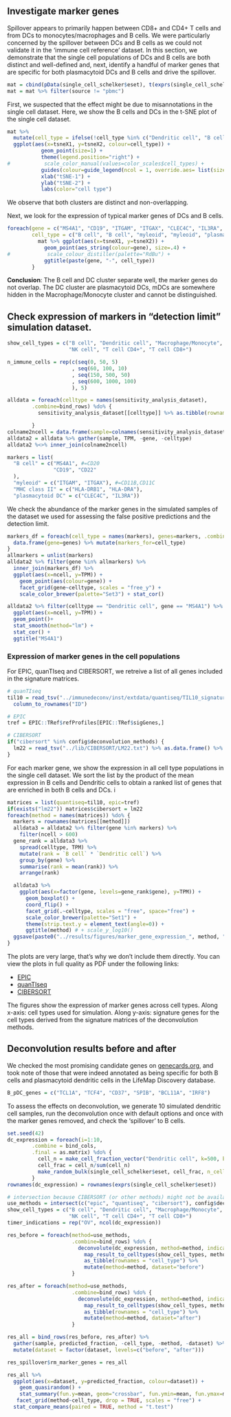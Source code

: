 ## Investigate marker genes
Spillover appears to primarily happen between CD8+ and CD4+ T cells and from
DCs to monocytes/macrophages and B cells. We were particularly concerned by the
spillover between DCs and B cells as we could not validate it in the 'immune
cell reference' dataset. In this section, we demonstrate that the single cell
populations of DCs and B cells are both distinct and well-defined and, next,
identify a handful of marker genes that are specific for both plasmacytoid DCs
and B cells and drive the spillover.

```r
mat = cbind(pData(single_cell_schelker$eset), t(exprs(single_cell_schelker$eset))) %>% as_tibble()
mat = mat %>% filter(source != "pbmc")
```


First, we suspected that the effect might be due to misannotations in the single cell dataset.
Here, we show the B cells and DCs in the t-SNE plot of the single cell dataset.
```r
mat %>%
  mutate(cell_type = ifelse(!cell_type %in% c("Dendritic cell", "B cell"), "other", cell_type)) %>%
  ggplot(aes(x=tsneX1, y=tsneX2, colour=cell_type)) +
           geom_point(size=1) +
           theme(legend.position="right") +
#           scale_color_manual(values=color_scales$cell_types) +
           guides(colour=guide_legend(ncol = 1, override.aes= list(size=4))) +
           xlab("tSNE-1") +
           ylab("tSNE-2") +
           labs(color="cell type")
```
We observe that both clusters are distinct and non-overlapping.

Next, we look for the expression of typical marker genes of DCs and B cells.
```r
foreach(gene = c("MS4A1", "CD19", "ITGAM", "ITGAX", "CLEC4C", "IL3RA", "TCL1A"),
        cell_type = c("B cell", "B cell", "myleoid", "myleoid", "plasmacytoid DCs", "plasmacytoid DCs", "??")) %do% {
          mat %>% ggplot(aes(x=tsneX1, y=tsneX2)) +
            geom_point(aes_string(colour=gene), size=.4) +
#            scale_colour_distiller(palette="RdBu") +
            ggtitle(paste(gene, "-", cell_type))
        }
```

**Conclusion**: The B cell and DC cluster separate well, the marker genes do not overlap.
The DC cluster are plasmacytoid DCs, mDCs are somewhere hidden in the Macrophage/Monocyte cluster
and cannot be distinguished.


## Check expression of markers in "detection limit" simulation dataset.
```r
show_cell_types = c("B cell", "Dendritic cell", "Macrophage/Monocyte",
                    "NK cell", "T cell CD4+", "T cell CD8+")
```

```r
n_immune_cells = rep(c(seq(0, 50, 5)
                     , seq(60, 100, 10)
                     , seq(150, 500, 50)
                     , seq(600, 1000, 100)
                     ), 5)
```


```r
alldata = foreach(celltype = names(sensitivity_analysis_dataset),
        .combine=bind_rows) %do% {
          sensitivity_analysis_dataset[[celltype]] %>% as.tibble(rownames="gene") %>% mutate(celltype=celltype)

        }
colname2ncell = data.frame(sample=colnames(sensitivity_analysis_dataset$`B cell`), ncell=n_immune_cells)
alldata2 = alldata %>% gather(sample, TPM, -gene, -celltype)
alldata2 %<>% inner_join(colname2ncell)
```


```r
markers = list(
  "B cell" = c("MS4A1", #=CD20
               "CD19", "CD22"
  ),
  "myleoid" = c("ITGAM", "ITGAX"), #=CD11B,CD11C
  "MHC class II" = c("HLA-DRB1", "HLA-DRA"),
  "plasmacytoid DC" = c("CLEC4C", "IL3RA"))
```

We check the abundance of the marker genes in the simulated samples of the
dataset we used for assessing the false positive predictions and the detection
limit.
```r
markers_df = foreach(cell_type = names(markers), genes=markers, .combine=bind_rows) %do% {
  data.frame(gene=genes) %>% mutate(markers_for=cell_type)
}
allmarkers = unlist(markers)
alldata2 %>% filter(gene %in% allmarkers) %>%
  inner_join(markers_df) %>%
  ggplot(aes(x=ncell, y=TPM)) +
    geom_point(aes(colour=gene)) +
    facet_grid(gene~celltype, scales = "free_y") +
    scale_color_brewer(palette="Set3") + stat_cor()
```

```r

alldata2 %>% filter(celltype == "Dendritic cell", gene == "MS4A1") %>%
  ggplot(aes(x=ncell, y=TPM)) +
  geom_point()+
  stat_smooth(method="lm") +
  stat_cor() +
  ggtitle("MS4A1")
```

### Expression of marker genes in the cell populations
For EPIC, quanTIseq and CIBERSORT, we retreive a list of all genes included in
the signature matrices.

```r
# quanTIseq
til10 = read_tsv("../immunedeconv/inst/extdata/quantiseq/TIL10_signature.txt") %>% as.data.frame() %>%
  column_to_rownames("ID")

# EPIC
tref = EPIC::TRef$refProfiles[EPIC::TRef$sigGenes,]

# CIBERSORT
if("cibersort" %in% config$deconvolution_methods) {
  lm22 = read_tsv("../lib/CIBERSORT/LM22.txt") %>% as.data.frame() %>% column_to_rownames("Gene symbol")
}
```


For each marker gene, we show the expression in all cell type populations in
the single cell dataset. We sort the list by the product of the mean expression
in B cells and Dendritic cells to obtain a ranked list of genes
that are enriched in both B cells and DCs. i

```r
matrices = list(quantiseq=til10, epic=tref)
if(exists("lm22")) matrices$cibersort = lm22
foreach(method = names(matrices)) %do% {
  markers = rownames(matrices[[method]])
  alldata3 = alldata2 %>% filter(gene %in% markers) %>%
    filter(ncell > 600)
  gene_rank = alldata3 %>%
    spread(celltype, TPM) %>%
    mutate(rank = `B cell` * `Dendritic cell`) %>%
    group_by(gene) %>%
    summarise(rank = mean(rank)) %>%
    arrange(rank)

  alldata3 %>%
    ggplot(aes(x=factor(gene, levels=gene_rank$gene), y=TPM)) +
      geom_boxplot() +
      coord_flip() +
      facet_grid(.~celltype, scales = "free", space="free") +
      scale_color_brewer(palette="Set1") +
      theme(strip.text.y = element_text(angle=0)) +
      ggtitle(method) # + scale_y_log10()
  ggsave(paste0("../results/figures/marker_gene_expression_", method, ".pdf"), width = 15, height = ifelse(method=="cibersort", 75, 20), limitsize=FALSE)
}

```

The plots are very large, that's why we don't include them directly.
You can view the plots in full quality as PDF under the following links:

* [EPIC](figures/marker_gene_expression_epic.pdf)
* [quanTIseq](figures/marker_gene_expression_quantiseq.pdf)
* [CIBERSORT](figures/marker_gene_expression_cibersort.pdf)

The figures show the expression of marker genes across cell types. Along x-axis: cell types used for simulation. Along y-axis: signature genes for the cell types derived from the signature matrices of the deconvolution methods.


## Deconvolution results before and after
We checked the most promising candidate genes on
[genecards.org](https://www.genecards.org), and took note of those that
were indeed annotated as being specific for both B cells and plasmacytoid
dendritic cells in the LifeMap Discovery database.

```r
B_pDC_genes = c("TCL1A", "TCF4", "CD37", "SPIB", "BCL11A", "IRF8")
```

To assess the effects on deconvolution, we generate
10 simulated dendritic cell samples, run the deconvolution once
with default options and once with the marker genes removed, and
check the 'spillover' to B cells.
```r
set.seed(42)
dc_expression = foreach(i=1:10,
        .combine = bind_cols,
        .final = as.matrix) %do% {
          cell_n = make_cell_fraction_vector("Dendritic cell", k=500, background=NULL)
          cell_frac = cell_n/sum(cell_n)
          make_random_bulk(single_cell_schelker$eset, cell_frac, n_cells=500)
        }
rownames(dc_expression) = rownames(exprs(single_cell_schelker$eset))

# intersection because CIBERSORT (or other methods) might not be available. 
use_methods = intersect(c("epic", "quantiseq", "cibersort"), config$deconvolution_methods)
show_cell_types = c("B cell", "Dendritic cell", "Macrophage/Monocyte",
                    "NK cell", "T cell CD4+", "T cell CD8+")
timer_indications = rep("OV", ncol(dc_expression))

res_before = foreach(method=use_methods,
                     .combine=bind_rows) %do% {
                       deconvolute(dc_expression, method=method, indications=timer_indications) %>%
                         map_result_to_celltypes(show_cell_types, method) %>%
                         as_tibble(rownames = "cell_type") %>%
                         mutate(method=method, dataset="before")
                     }

res_after = foreach(method=use_methods,
                     .combine=bind_rows) %do% {
                       deconvolute(dc_expression, method=method, indications=timer_indications, rmgenes=B_pDC_genes) %>%
                         map_result_to_celltypes(show_cell_types, method) %>%
                         as_tibble(rownames = "cell_type") %>%
                         mutate(method=method, dataset="after")
                     }

res_all = bind_rows(res_before, res_after) %>%
  gather(sample, predicted_fraction, -cell_type, -method, -dataset) %>%
  mutate(dataset = factor(dataset, levels=c("before", "after")))

res_spillover$rm_marker_genes = res_all

```

```r
res_all %>%
  ggplot(aes(x=dataset, y=predicted_fraction, colour=dataset)) +
    geom_quasirandom() +
    stat_summary(fun.y=mean, geom="crossbar", fun.ymin=mean, fun.ymax=mean, width=.5, color="black") +
   facet_grid(method~cell_type, drop = TRUE, scales = "free") +
  stat_compare_means(paired = TRUE, method = "t.test")


```

